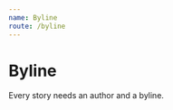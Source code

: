```yaml
---
name: Byline
route: /byline
---
```



# Byline

Every story needs an author and a byline.

<PropsTable of={Byline} />

<Playground>
  <Byline style={css`
    font-weight: bold
    `}
  authors="Tanner Walters" />
  <Byline authors={["Tanner Walters", "Mackenzie Possee", "Jacob Preal"]} />
</Playground>
